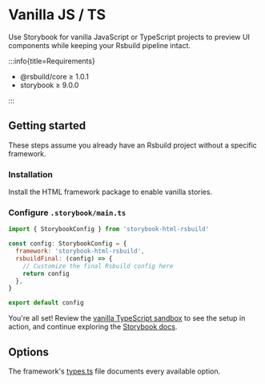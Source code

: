 
# Vanilla JS / TS

Use Storybook for vanilla JavaScript or TypeScript projects to preview UI components while keeping your Rsbuild pipeline intact.

:::info{title=Requirements}

- @rsbuild/core ≥ 1.0.1
- storybook ≥ 9.0.0

:::

## Getting started

These steps assume you already have an Rsbuild project without a specific framework.

### Installation

Install the HTML framework package to enable vanilla stories.

<PackageManagerTabs command="install storybook-html-rsbuild -D" />

### Configure `.storybook/main.ts`

```js
import { StorybookConfig } from 'storybook-html-rsbuild'

const config: StorybookConfig = {
  framework: 'storybook-html-rsbuild',
  rsbuildFinal: (config) => {
    // Customize the final Rsbuild config here
    return config
  },
}

export default config
```

You're all set! Review the [vanilla TypeScript sandbox](https://github.com/rspack-contrib/storybook-rsbuild/blob/main/sandboxes/vanilla-ts) to see the setup in action, and continue exploring the [Storybook docs](https://storybook.js.org/docs).

## Options

The framework's [types.ts](https://github.com/rspack-contrib/storybook-rsbuild/blob/main/packages/framework-html/src/types.ts) file documents every available option.
